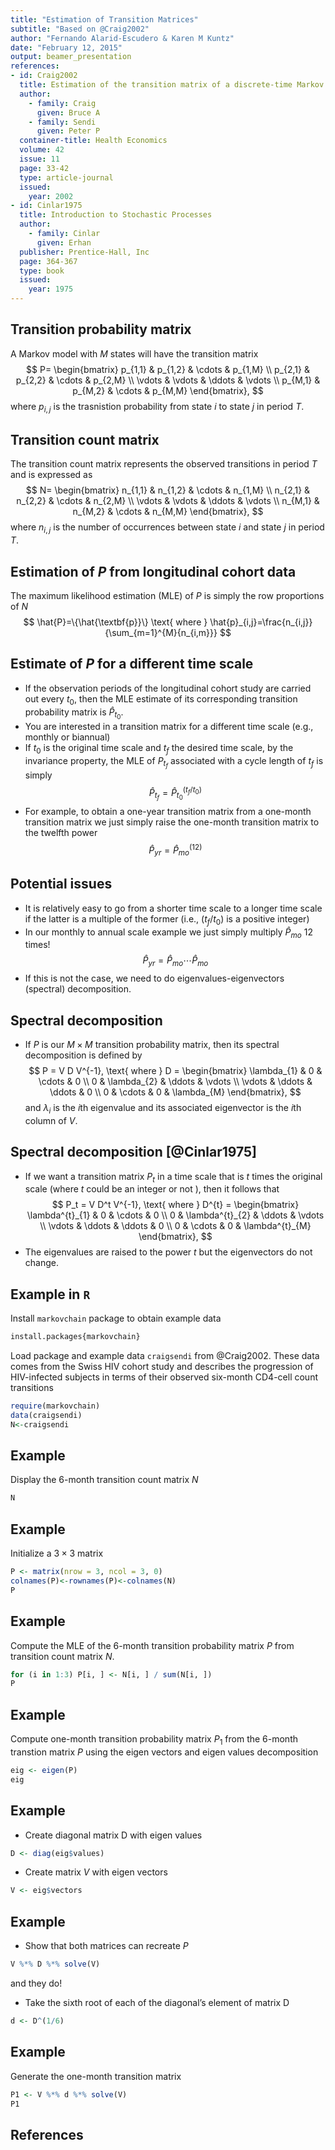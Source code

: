```yaml
---
title: "Estimation of Transition Matrices"
subtitle: "Based on @Craig2002"
author: "Fernando Alarid-Escudero & Karen M Kuntz"
date: "February 12, 2015"
output: beamer_presentation
references:
- id: Craig2002
  title: Estimation of the transition matrix of a discrete-time Markov chain
  author:
    - family: Craig
      given: Bruce A 
    - family: Sendi
      given: Peter P
  container-title: Health Economics
  volume: 42
  issue: 11
  page: 33-42
  type: article-journal
  issued:
    year: 2002
- id: Cinlar1975
  title: Introduction to Stochastic Processes
  author:
    - family: Cinlar
      given: Erhan  
  publisher: Prentice-Hall, Inc
  page: 364-367
  type: book
  issued:
    year: 1975    
---
```


## Transition probability matrix
A Markov model with $M$ states will have the transition matrix
$$
P=
\begin{bmatrix}
p_{1,1} & p_{1,2} & \cdots & p_{1,M} \\
p_{2,1} & p_{2,2} & \cdots & p_{2,M} \\
\vdots & \vdots & \ddots & \vdots \\
p_{M,1} & p_{M,2} & \cdots & p_{M,M}
\end{bmatrix},
$$
where $p_{i,j}$ is the trasnistion probability from state $i$ to state $j$ in period $T$.

## Transition count matrix
The transition count matrix represents the observed transitions in period $T$ and is expressed as
$$
N=
\begin{bmatrix}
n_{1,1} & n_{1,2} & \cdots & n_{1,M} \\
n_{2,1} & n_{2,2} & \cdots & n_{2,M} \\
\vdots & \vdots & \ddots & \vdots \\
n_{M,1} & n_{M,2} & \cdots & n_{M,M}
\end{bmatrix},
$$
where $n_{i,j}$ is the number of occurrences between state $i$ and state $j$ in period $T$.

## Estimation of $P$ from longitudinal cohort data
The maximum likelihood estimation (MLE) of $P$ is simply the row proportions of $N$
$$
\hat{P}=\{\hat{\textbf{p}}\} \text{ where } \hat{p}_{i,j}=\frac{n_{i,j}}{\sum_{m=1}^{M}{n_{i,m}}}
$$

## Estimate of $P$ for a different time scale 
- If the observation periods of the longitudinal cohort study are carried out every $t_0$, then the MLE estimate of its corresponding transition probability matrix is $\hat{P}_{t_0}$. 
- You are interested in a transition matrix for a different time scale (e.g., monthly or biannual)
- If $t_0$ is the original time scale and $t_f$ the desired time scale, by the invariance property, the MLE of $P_{t_f}$ associated with a cycle length of $t_f$ is simply 
$$
\hat{P}_{t_f} = \hat{P}_{t_0}^{(t_f/t_0)}
$$
- For example, to obtain a one-year transition matrix from a one-month transition matrix we just simply raise the one-month transition matrix to the twelfth power
$$
\hat{P}_{yr} = \hat{P}_{mo}^{(12)}
$$

## Potential issues 
- It is relatively easy to go from a shorter time scale to a longer time scale if the latter is a multiple of the former (i.e., $(t_f/t_0)$ is a positive integer)
- In our monthly to annual scale example we just simply multiply $\hat{P}_{mo}$ 12 times!
$$
\hat{P}_{yr} = \hat{P}_{mo} \cdots \hat{P}_{mo}
$$
- If this is not the case, we need to do eigenvalues-eigenvectors (spectral) decomposition.

## Spectral decomposition
- If $P$ is our $M \times M$ transition probability matrix, then its spectral decomposition is defined by
$$
P = V D V^{-1}, \text{ where } D = 
\begin{bmatrix}
\lambda_{1} & 0 & \cdots & 0 \\
0 & \lambda_{2} & \ddots & \vdots \\
\vdots & \ddots & \ddots & 0 \\
0 & \cdots & 0 & \lambda_{M}
\end{bmatrix},
$$
and $\lambda_i$ is the $i$th eigenvalue and its associated eigenvector is the $i$th column of $V$.

## Spectral decomposition [@Cinlar1975]
- If we want a transition matrix $P_t$ in a time scale that is $t$ times the original scale (where $t$ could be an integer or not ), then it follows that
$$
P_t = V D^t V^{-1}, \text{ where } D^{t} = 
\begin{bmatrix}
\lambda^{t}_{1} & 0 & \cdots & 0 \\
0 & \lambda^{t}_{2} & \ddots & \vdots \\
\vdots & \ddots & \ddots & 0 \\
0 & \cdots & 0 & \lambda^{t}_{M}
\end{bmatrix},
$$
- The eigenvalues are raised to the power $t$ but the eigenvectors do not change.

## Example in `R`
Install `markovchain` package to obtain example data
```r
install.packages{markovchain}
```
Load package and example data `craigsendi` from @Craig2002. These data comes from the Swiss HIV cohort study and describes the progression of HIV-infected subjects in terms of their observed six-month CD4-cell count transitions
```r
require(markovchain)
data(craigsendi)
N<-craigsendi
```

## Example

Display the 6-month transition count matrix $N$
```r
N
```

## Example

Initialize a $3\times 3$ matrix
```r
P <- matrix(nrow = 3, ncol = 3, 0)
colnames(P)<-rownames(P)<-colnames(N)
P
```

## Example

Compute the MLE of the 6-month transition probability matrix $P$ from transition count matrix $N$. 
```r
for (i in 1:3) P[i, ] <- N[i, ] / sum(N[i, ])
P
```

## Example

Compute one-month transition probability matrix $P_1$ from the 6-month transtion matrix $P$ using the eigen vectors and eigen values decomposition
```r
eig <- eigen(P)
eig
```

## Example
- Create diagonal matrix D with eigen values
```r
D <- diag(eig$values)
```

- Create matrix $V$ with eigen vectors
```r
V <- eig$vectors
```

## Example

- Show that both matrices can recreate $P$
```r
V %*% D %*% solve(V)
```
and they do!

- Take the sixth root of each of the diagonal's element of matrix D
```r
d <- D^(1/6)
```

## Example

Generate the one-month transition matrix
```r
P1 <- V %*% d %*% solve(V)
P1
```

## References

